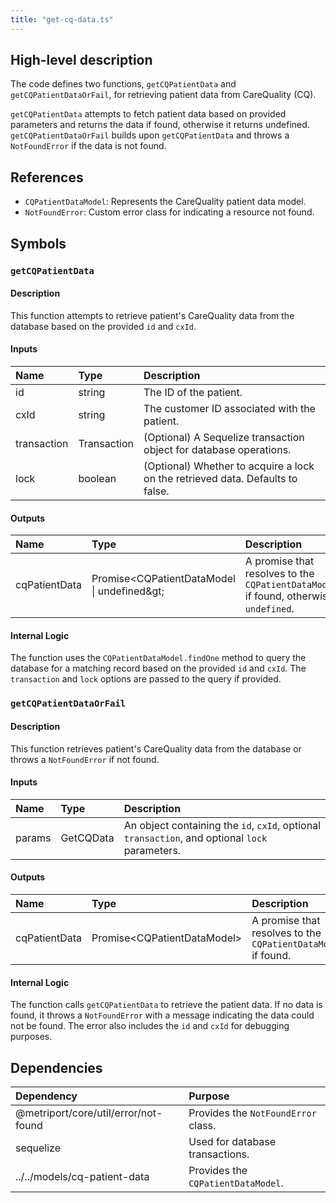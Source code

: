 ```yaml
---
title: "get-cq-data.ts"
---
```


## High-level description
The code defines two functions, `getCQPatientData` and `getCQPatientDataOrFail`, for retrieving patient data from CareQuality (CQ). 

`getCQPatientData` attempts to fetch patient data based on provided parameters and returns the data if found, otherwise it returns undefined. `getCQPatientDataOrFail` builds upon `getCQPatientData` and throws a `NotFoundError` if the data is not found.

## References
- `CQPatientDataModel`: Represents the CareQuality patient data model.
- `NotFoundError`: Custom error class for indicating a resource not found.

## Symbols

### `getCQPatientData`
#### Description
This function attempts to retrieve patient's CareQuality data from the database based on the provided `id` and `cxId`.

#### Inputs
| Name | Type | Description |
|:-----|:-----|:------------|
| id | string | The ID of the patient. |
| cxId | string | The customer ID associated with the patient. |
| transaction | Transaction | (Optional) A Sequelize transaction object for database operations. |
| lock | boolean | (Optional) Whether to acquire a lock on the retrieved data. Defaults to false. |

#### Outputs
| Name | Type | Description |
|:-----|:-----|:------------|
| cqPatientData | Promise&lt;CQPatientDataModel \| undefined\&gt; | A promise that resolves to the `CQPatientDataModel` if found, otherwise `undefined`. |

#### Internal Logic
The function uses the `CQPatientDataModel.findOne` method to query the database for a matching record based on the provided `id` and `cxId`. The `transaction` and `lock` options are passed to the query if provided.

### `getCQPatientDataOrFail`
#### Description
This function retrieves patient's CareQuality data from the database or throws a `NotFoundError` if not found.

#### Inputs
| Name | Type | Description |
|:-----|:-----|:------------|
| params | GetCQData | An object containing the `id`, `cxId`, optional `transaction`, and optional `lock` parameters. |

#### Outputs
| Name | Type | Description |
|:-----|:-----|:------------|
| cqPatientData | Promise&lt;CQPatientDataModel&gt; | A promise that resolves to the `CQPatientDataModel` if found. |

#### Internal Logic
The function calls `getCQPatientData` to retrieve the patient data. If no data is found, it throws a `NotFoundError` with a message indicating the data could not be found. The error also includes the `id` and `cxId` for debugging purposes.

## Dependencies
| Dependency | Purpose |
|:-----------|:--------|
| @metriport/core/util/error/not-found | Provides the `NotFoundError` class. |
| sequelize | Used for database transactions. |
| ../../models/cq-patient-data | Provides the `CQPatientDataModel`. | 
